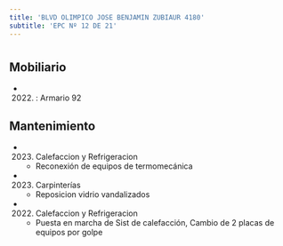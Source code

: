 ```yaml
---
title: 'BLVD OLIMPICO JOSE BENJAMIN ZUBIAUR 4180'
subtitle: 'EPC Nº 12 DE 21'
---
```


#


## Mobiliario

*  (2022) : Armario 92 





## Mantenimiento

*  (2023) Calefaccion y Refrigeracion 
    + Reconexión de equipos de termomecánica

*  (2023) Carpinterías 
    + Reposicion vidrio vandalizados

*  (2022) Calefaccion y Refrigeracion 
    + Puesta en marcha de Sist de calefacción, Cambio de 2 placas de equipos por golpe



